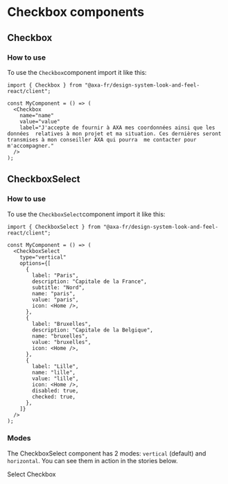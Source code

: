 
<Meta of={CheckboxStories} />

# Checkbox components

## Checkbox

### How to use

To use the `Checkbox`component import it like this:

```tsx
import { Checkbox } from "@axa-fr/design-system-look-and-feel-react/client";

const MyComponent = () => (
  <Checkbox
    name="name"
    value="value"
    label="J'accepte de fournir à AXA mes coordonnées ainsi que les données  relatives à mon projet et ma situation. Ces dernières seront transmises à mon conseiller AXA qui pourra  me contacter pour m'accompagner."
  />
);
```

<Canvas of={CheckboxStories.CheckboxStory} />
<Controls of={CheckboxStories.CheckboxStory} />

## CheckboxSelect

### How to use

To use the `CheckboxSelect`component import it like this:

```tsx
import { CheckboxSelect } from "@axa-fr/design-system-look-and-feel-react/client";

const MyComponent = () => (
  <CheckboxSelect
    type="vertical"
    options={[
      {
        label: "Paris",
        description: "Capitale de la France",
        subtitle: "Nord",
        name: "paris",
        value: "paris",
        icon: <Home />,
      },
      {
        label: "Bruxelles",
        description: "Capitale de la Belgique",
        name: "bruxelles",
        value: "bruxelles",
        icon: <Home />,
      },
      {
        label: "Lille",
        name: "lille",
        value: "lille",
        icon: <Home />,
        disabled: true,
        checked: true,
      },
    ]}
  />
);
```

### Modes

The CheckboxSelect component has 2 modes: `vertical` (default) and `horizontal`.
You can see them in action in the stories below.

Select Checkbox

<Canvas of={CheckboxSelectStories.CheckboxSelectStory} />
<Controls of={CheckboxSelectStories.CheckboxSelectStory} />
